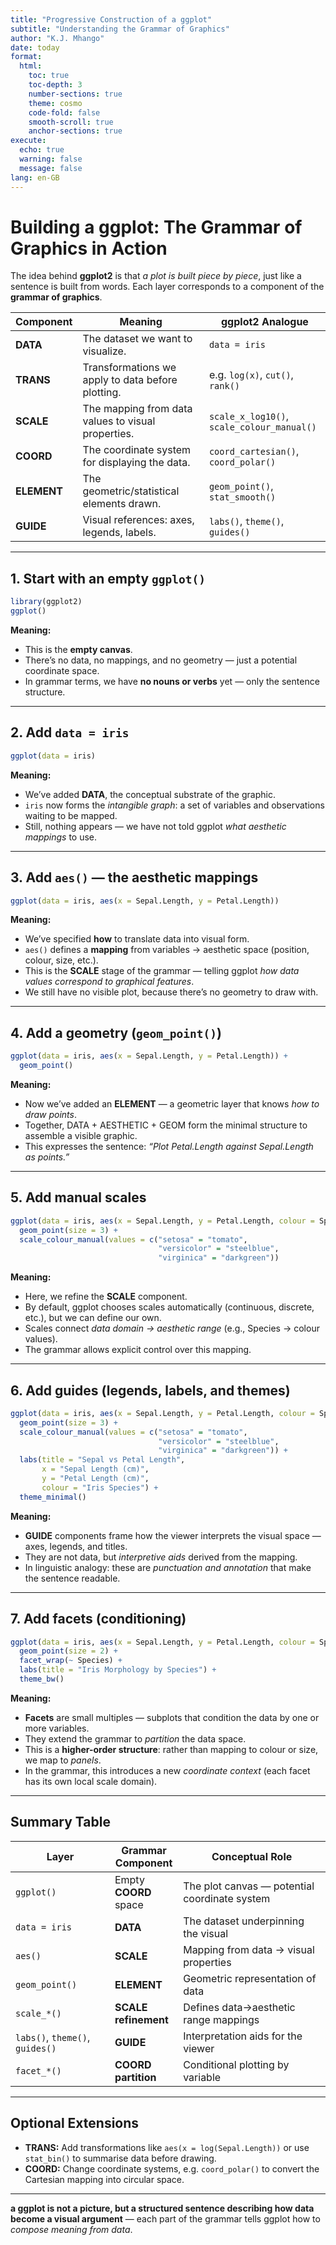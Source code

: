 ```yaml
---
title: "Progressive Construction of a ggplot"
subtitle: "Understanding the Grammar of Graphics"
author: "K.J. Mhango"
date: today
format:
  html:
    toc: true
    toc-depth: 3
    number-sections: true
    theme: cosmo
    code-fold: false
    smooth-scroll: true
    anchor-sections: true
execute:
  echo: true
  warning: false
  message: false
lang: en-GB
---
```



# Building a ggplot: The Grammar of Graphics in Action

The idea behind **ggplot2** is that *a plot is built piece by piece*, just like a sentence is built from words. Each layer corresponds to a component of the **grammar of graphics**.

| Component   | Meaning                                            | ggplot2 Analogue                           |
| ----------- | -------------------------------------------------- | ------------------------------------------ |
| **DATA**    | The dataset we want to visualize.                  | `data = iris`                              |
| **TRANS**   | Transformations we apply to data before plotting.  | e.g. `log(x)`, `cut()`, `rank()`           |
| **SCALE**   | The mapping from data values to visual properties. | `scale_x_log10()`, `scale_colour_manual()` |
| **COORD**   | The coordinate system for displaying the data.     | `coord_cartesian()`, `coord_polar()`       |
| **ELEMENT** | The geometric/statistical elements drawn.          | `geom_point()`, `stat_smooth()`            |
| **GUIDE**   | Visual references: axes, legends, labels.          | `labs()`, `theme()`, `guides()`            |

---

## 1. Start with an empty `ggplot()`

```r
library(ggplot2)
ggplot()
```

**Meaning:**

* This is the **empty canvas**.
* There’s no data, no mappings, and no geometry — just a potential coordinate space.
* In grammar terms, we have **no nouns or verbs** yet — only the sentence structure.

---

## 2. Add `data = iris`

```r
ggplot(data = iris)
```

**Meaning:**

* We’ve added **DATA**, the conceptual substrate of the graphic.
* `iris` now forms the *intangible graph*: a set of variables and observations waiting to be mapped.
* Still, nothing appears — we have not told ggplot *what aesthetic mappings* to use.

---

## 3. Add `aes()` — the aesthetic mappings

```r
ggplot(data = iris, aes(x = Sepal.Length, y = Petal.Length))
```

**Meaning:**

* We’ve specified **how** to translate data into visual form.
* `aes()` defines a **mapping** from variables → aesthetic space (position, colour, size, etc.).
* This is the **SCALE** stage of the grammar — telling ggplot *how data values correspond to graphical features*.
* We still have no visible plot, because there’s no geometry to draw with.

---

## 4. Add a geometry (`geom_point()`)

```r
ggplot(data = iris, aes(x = Sepal.Length, y = Petal.Length)) +
  geom_point()
```

**Meaning:**

* Now we’ve added an **ELEMENT** — a geometric layer that knows *how to draw points*.
* Together, DATA + AESTHETIC + GEOM form the minimal structure to assemble a visible graphic.
* This expresses the sentence: *“Plot Petal.Length against Sepal.Length as points.”*

---

## 5. Add manual scales

```r
ggplot(data = iris, aes(x = Sepal.Length, y = Petal.Length, colour = Species)) +
  geom_point(size = 3) +
  scale_colour_manual(values = c("setosa" = "tomato",
                                 "versicolor" = "steelblue",
                                 "virginica" = "darkgreen"))
```

**Meaning:**

* Here, we refine the **SCALE** component.
* By default, ggplot chooses scales automatically (continuous, discrete, etc.), but we can define our own.
* Scales connect *data domain → aesthetic range* (e.g., Species → colour values).
* The grammar allows explicit control over this mapping.

---

## 6. Add guides (legends, labels, and themes)

```r
ggplot(data = iris, aes(x = Sepal.Length, y = Petal.Length, colour = Species)) +
  geom_point(size = 3) +
  scale_colour_manual(values = c("setosa" = "tomato",
                                 "versicolor" = "steelblue",
                                 "virginica" = "darkgreen")) +
  labs(title = "Sepal vs Petal Length",
       x = "Sepal Length (cm)",
       y = "Petal Length (cm)",
       colour = "Iris Species") +
  theme_minimal()
```

**Meaning:**

* **GUIDE** components frame how the viewer interprets the visual space — axes, legends, and titles.
* They are not data, but *interpretive aids* derived from the mapping.
* In linguistic analogy: these are *punctuation and annotation* that make the sentence readable.

---

## 7. Add facets (conditioning)

```r
ggplot(data = iris, aes(x = Sepal.Length, y = Petal.Length, colour = Species)) +
  geom_point(size = 2) +
  facet_wrap(~ Species) +
  labs(title = "Iris Morphology by Species") +
  theme_bw()
```

**Meaning:**

* **Facets** are small multiples — subplots that condition the data by one or more variables.
* They extend the grammar to *partition* the data space.
* This is a **higher-order structure**: rather than mapping to colour or size, we map to *panels*.
* In the grammar, this introduces a new *coordinate context* (each facet has its own local scale domain).

---

## Summary Table

| Layer                           | Grammar Component     | Conceptual Role                               |
| ------------------------------- | --------------------- | --------------------------------------------- |
| `ggplot()`                      | Empty **COORD** space | The plot canvas — potential coordinate system |
| `data = iris`                   | **DATA**              | The dataset underpinning the visual           |
| `aes()`                         | **SCALE**             | Mapping from data → visual properties         |
| `geom_point()`                  | **ELEMENT**           | Geometric representation of data              |
| `scale_*()`                     | **SCALE refinement**  | Defines data→aesthetic range mappings         |
| `labs()`, `theme()`, `guides()` | **GUIDE**             | Interpretation aids for the viewer            |
| `facet_*()`                     | **COORD partition**   | Conditional plotting by variable              |

---

## Optional Extensions

* **TRANS:** Add transformations like `aes(x = log(Sepal.Length))` or use `stat_bin()` to summarise data before drawing.
* **COORD:** Change coordinate systems, e.g. `coord_polar()` to convert the Cartesian mapping into circular space.

---

**a ggplot is not a picture, but a structured sentence describing how data become a visual argument** — each part of the grammar tells ggplot how to *compose meaning from data*.
